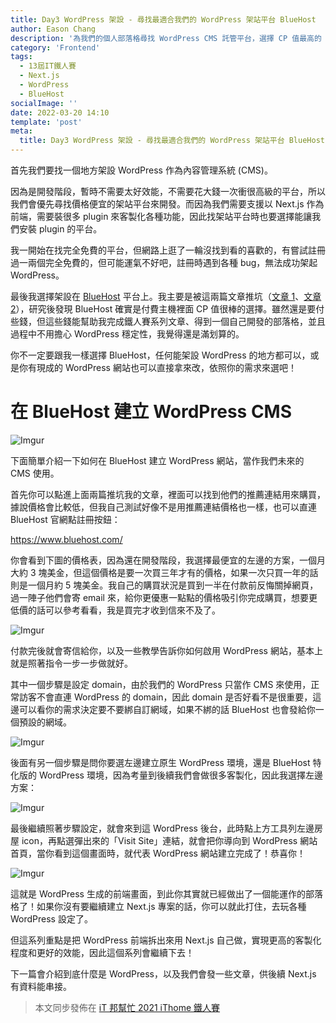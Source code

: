 ```yaml
---
title: Day3 WordPress 架設 - 尋找最適合我們的 WordPress 架站平台 BlueHost
author: Eason Chang
description: '為我們的個人部落格尋找 WordPress CMS 託管平台，選擇 CP 值最高的 BlueHost 實作，手把手完成架設'
category: 'Frontend'
tags:
  - 13屆IT鐵人賽
  - Next.js
  - WordPress
  - BlueHost
socialImage: ''
date: 2022-03-20 14:10
template: 'post'
meta:
  title: Day3 WordPress 架設 - 尋找最適合我們的 WordPress 架站平台 BlueHost
---
```


首先我們要找一個地方架設 WordPress 作為內容管理系統 (CMS)。

因為是開發階段，暫時不需要太好效能，不需要花大錢一次衝很高級的平台，所以我們會優先尋找價格便宜的架站平台來開發。而因為我們需要支援以 Next.js 作為前端，需要裝很多 plugin 來客製化各種功能，因此找架站平台時也要選擇能讓我們安裝 plugin 的平台。

我一開始在找完全免費的平台，但網路上逛了一輪沒找到看的喜歡的，有嘗試註冊過一兩個完全免費的，但可能運氣不好吧，註冊時遇到各種 bug，無法成功架起 WordPress。

最後我選擇架設在 [BlueHost](https://www.bluehost.com/) 平台上。我主要是被這兩篇文章推坑（[文章 1](https://wpointer.com/wordpress-tutorials/wordpress-development/newbie/hosting-recommendation/)、[文章 2](https://frankknow.com/wordpress-hosting/)），研究後發現 BlueHost 確實是付費主機裡面 CP 值很棒的選擇。雖然還是要付些錢，但這些錢能幫助我完成鐵人賽系列文章、得到一個自己開發的部落格，並且過程中不用擔心 WordPress 穩定性，我覺得還是滿划算的。

你不一定要跟我一樣選擇 BlueHost，任何能架設 WordPress 的地方都可以，或是你有現成的 WordPress 網站也可以直接拿來改，依照你的需求來選吧！

# 在 BlueHost 建立 WordPress CMS

![Imgur](https://i.imgur.com/wNfaWo8.png)

下面簡單介紹一下如何在 BlueHost 建立 WordPress 網站，當作我們未來的 CMS 使用。

首先你可以點進上面兩篇推坑我的文章，裡面可以找到他們的推薦連結用來購買，據說價格會比較低，但我自己測試好像不是用推薦連結價格也一樣，也可以直連 BlueHost 官網點註冊按鈕：

https://www.bluehost.com/

你會看到下圖的價格表，因為還在開發階段，我選擇最便宜的左邊的方案，一個月大約 3 塊美金，但這個價格是要一次買三年才有的價格，如果一次只買一年的話則是一個月約 5 塊美金。我自己的購買狀況是買到一半在付款前反悔關掉網頁，過一陣子他們會寄 email 來，給你更優惠一點點的價格吸引你完成購買，想要更低價的話可以參考看看，我是買完才收到信來不及了。

![Imgur](https://i.imgur.com/LYgh51s.png)

付款完後就會寄信給你，以及一些教學告訴你如何啟用 WordPress 網站，基本上就是照著指令一步一步做就好。

其中一個步驟是設定 domain，由於我們的 WordPress 只當作 CMS 來使用，正常訪客不會直連 WordPress 的 domain，因此 domain 是否好看不是很重要，這邊可以看你的需求決定要不要綁自訂網域，如果不綁的話 BlueHost 也會發給你一個預設的網域。

![Imgur](https://i.imgur.com/DdqUGbt.png)

後面有另一個步驟是問你要選左邊建立原生 WordPress 環境，還是 BlueHost 特化版的 WordPress 環境，因為考量到後續我們會做很多客製化，因此我選擇左邊方案：

![Imgur](https://i.imgur.com/vLue3Sk.png)

最後繼續照著步驟設定，就會來到這 WordPress 後台，此時點上方工具列左邊房屋 icon，再點選彈出來的「Visit Site」連結，就會把你導向到 WordPress 網站首頁，當你看到這個畫面時，就代表 WordPress 網站建立完成了！恭喜你！

![Imgur](https://i.imgur.com/HrYw69a.png)

這就是 WordPress 生成的前端畫面，到此你其實就已經做出了一個能運作的部落格了！如果你沒有要繼續建立 Next.js 專案的話，你可以就此打住，去玩各種 WordPress 設定了。

但這系列重點是把 WordPress 前端拆出來用 Next.js 自己做，實現更高的客製化程度和更好的效能，因此這個系列會繼續下去！

下一篇會介紹到底什麼是 WordPress，以及我們會發一些文章，供後續 Next.js 有資料能串接。

> 本文同步發佈在 [iT 邦幫忙 2021 iThome 鐵人賽](https://ithelp.ithome.com.tw/articles/10266441)
